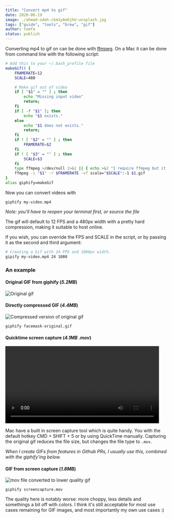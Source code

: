 ```yaml
---
title: "Convert mp4 to gif"
date: 2020-06-19
image: ./ahmad-odeh-ckm1yAe6jhU-unsplash.jpg
tags: ["guide", "tools", "brew", "gif"]
author: tomfa
status: publish
---
```


Converting mp4 to gif on can be done with [ffmpeg](https://ffmpeg.org/). On a Mac it can be done from command line with the following script:


```bash
# Add this to your ~/.bash_profile file
makeGif() {
    FRAMERATE=12
    SCALE=480

    # Make gif out of video
    if [ "$1" = "" ] ; then
        echo "Missing input video"
        return;
    fi
    if [ -f "$1" ]; then
        echo "$1 exists."
    else
        echo "$1 does not exists."
        return;
    fi
    if ! [ "$2" = "" ] ; then
        FRAMERATE=$2
    fi
    if ! [ "$3" = "" ] ; then
        SCALE=$3
    fi
    type ffmpeg >/dev/null 2>&1 || { echo >&2 "I require ffmpeg but it’s not installed.  Install with 'brew install ffmpeg'" & return }
    ffmpeg -i "$1" -r $FRAMERATE -vf scale="$SCALE":-1 $1.gif
}
alias giphify=makeGif
```

Now you can convert videos with
```
giphify my-video.mp4
```

_Note: you'll have to reopen your terminal first, or source the file_ 

The gif will default to 12 FPS and a 480px width with a pretty hard compression, making it suitable to host online.

If you wish, you can override the FPS and SCALE in the script, or by passing it as the second and third argument:

```bash
# Creating a Gif with 24 FPS and 1080px width.
gipify my-video.mp4 24 1080
```

### An example

#### Original GIF from giphify (*5.2MB*)

![Original gif](https://media.giphy.com/media/DHFUvl7EK111mMKobq/giphy.gif)



#### Directly compressed GIF (*4.4MB*)

![Compressed version of original gif](https://user-images.githubusercontent.com/1502702/95243703-4f219800-0811-11eb-9e61-c0480c0963d4.gif)

```
giphify facemask-original.gif
```

#### Quicktime screen capture (*4.1MB .mov*)

<video width="480" autoplay loop>
  <source src="/resources/facemask.mov" type="video/mp4" />
</video>

Mac have a built in screen capture tool which is quite handy. You with the default hotkey CMD + SHIFT + 5 or by using QuickTime manually.
Capturing the original gif reduces the file size, but changes the file type to `.mov`.

_When I create GIFs from features in Github PRs, I usually use this, combined with the giphify'ing below._

#### GIF from screen capture (*1.8MB*)

![mov file converted to lower quality gif](https://user-images.githubusercontent.com/1502702/95243685-49c44d80-0811-11eb-9811-a19bc42bedf5.gif)

```
giphify screencapture.mov
```

The quality here is notably worse: more choppy, less details and somethings a bit off with colors. I think it's still acceptable for most use cases remaining for GIF images, and most importantly my own use cases :)